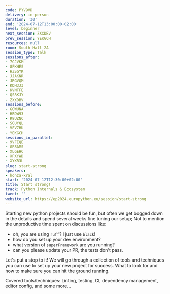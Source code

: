 ```yaml
---
code: PYV9VD
delivery: in-person
duration: '30'
end: '2024-07-12T13:00:00+02:00'
level: beginner
next_session: ZXXDBV
prev_session: YEKGCH
resources: null
room: South Hall 2A
session_type: Talk
sessions_after:
- 7CJVKM
- 8FKHES
- HZSGYK
- JJAKNR
- JRGVQM
- KDH3J3
- KVNTFE
- QS8KJY
- ZXXDBV
sessions_before:
- GGWUNA
- HBDW93
- R8UZNC
- SGUYQL
- VFV7HU
- YEKGCH
sessions_in_parallel:
- 9VFEQE
- GP8AMS
- XLGEHC
- XPXYWD
- XYXR3L
slug: start-strong
speakers:
- honza-kral
start: '2024-07-12T12:30:00+02:00'
title: Start strong!
track: Python Internals & Ecosystem
tweet: ''
website_url: https://ep2024.europython.eu/session/start-strong
---
```


Starting new python projects should be fun, but often we get bogged down in the details and spend several weeks fine tuning our setup; Not to mention the unproductive time spent on discussions like:

* oh, you are using `ruff`? I just use `black`!
* how do you set up your dev environment?
* what version of `superFramework` are you running?
* can you please update your PR, the tests don't pass.

Let's put a stop to it! We will go through a collection of tools and techniques you can use to set up your new project for success. What to look for and how to make sure you can hit the ground running.

Covered tools/techniques:
Linting, testing, CI, dependency management, editor config, and some more...
